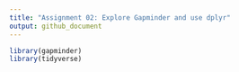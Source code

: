 ```yaml
---
title: "Assignment 02: Explore Gapminder and use dplyr"
output: github_document
---
```

```r
library(gapminder)
library(tidyverse)
```

